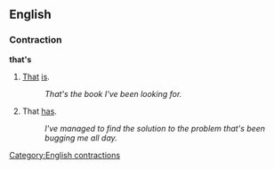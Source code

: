 ==English==
===Contraction===
'''that's'''

#[[That]] [[is]].
#:''That's the book I've been looking for.''
#That [[has]].
#:''I've managed to find the solution to the problem that's been bugging me all day.''

[[Category:English contractions]]